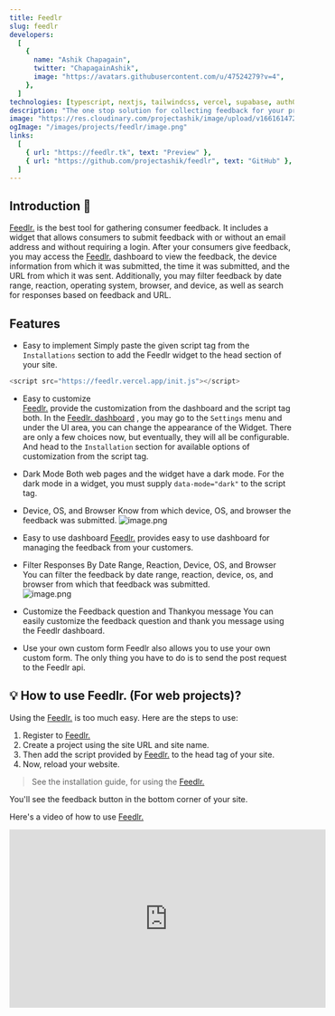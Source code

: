 ```yaml
---
title: Feedlr
slug: feedlr
developers:
  [
    {
      name: "Ashik Chapagain",
      twitter: "ChapagainAshik",
      image: "https://avatars.githubusercontent.com/u/47524279?v=4",
    },
  ]
technologies: [typescript, nextjs, tailwindcss, vercel, supabase, auth0, prisma]
description: "The one stop solution for collecting feedback for your project"
image: "https://res.cloudinary.com/projectashik/image/upload/v1661614727/portfolio/2022-08-26_17-18_sd27rp.png"
ogImage: "/images/projects/feedlr/image.png"
links:
  [
    { url: "https://feedlr.tk", text: "Preview" },
    { url: "https://github.com/projectashik/feedlr", text: "GitHub" },
  ]
---
```


## Introduction 🤔

[Feedlr.](https://feedlr.vercel.app/) is the best tool for gathering consumer feedback. It includes a widget that allows consumers to submit feedback with or without an email address and without requiring a login. After your consumers give feedback, you may access the [Feedlr.](https://feedlr.vercel.app/) dashboard to view the feedback, the device information from which it was submitted, the time it was submitted, and the URL from which it was sent. Additionally, you may filter feedback by date range, reaction, operating system, browser, and device, as well as search for responses based on feedback and URL.

## Features

- Easy to implement
  Simply paste the given script tag from the `Installations` section to add the Feedlr widget to the head section of your site.

```js
<script src="https://feedlr.vercel.app/init.js"></script>
```

- Easy to customize<br/>
  [Feedlr.](https://feedlr.vercel.app/) provide the customization from the dashboard and the script tag both. In the [Feedlr. dashboard](https://feedlr.vercel.app/dashboard) , you may go to the `Settings` menu and under the UI area, you can change the appearance of the Widget. There are only a few choices now, but eventually, they will all be configurable. And head to the `Installation` section for available options of customization from the script tag.

- Dark Mode
  Both web pages and the widget have a dark mode. For the dark mode in a widget, you must supply `data-mode="dark"` to the script tag.

- Device, OS, and Browser
  Know from which device, OS, and browser the feedback was submitted.
  ![image.png](https://cdn.hashnode.com/res/hashnode/image/upload/v1630222020528/XQwbiGjLK.png)

- Easy to use dashboard
  [Feedlr.](https://feedlr.vercel.app/) provides easy to use dashboard for managing the feedback from your customers.

- Filter Responses By Date Range, Reaction, Device, OS, and Browser <br/>
  You can filter the feedback by date range, reaction, device, os, and browser from which that feedback was submitted.<br/>
  ![image.png](https://cdn.hashnode.com/res/hashnode/image/upload/v1630225744036/hf_nkeaKo.png)

- Customize the Feedback question and Thankyou message
  You can easily customize the feedback question and thank you message using the Feedlr dashboard.

- Use your own custom form
  Feedlr also allows you to use your own custom form. The only thing you have to do is to send the post request to the Feedlr api.

## 💡 How to use Feedlr. (For web projects)?

Using the [Feedlr.](https://feedlr.vercel.app/) is too much easy. Here are the steps to use:

1. Register to [Feedlr.](https://feedlr.vercel.app/)
2. Create a project using the site URL and site name.
3. Then add the script provided by [Feedlr.](https://feedlr.vercel.app/) to the head tag of your site.
4. Now, reload your website.

> See the installation guide, for using the [Feedlr.](https://feedlr.vercel.app/)

You'll see the feedback button in the bottom corner of your site.

Here's a video of how to use [Feedlr.](https://feedlr.vercel.app/)

<iframe
  width="560"
  height="315"
  src="https://www.youtube.com/embed/C3Sp4r9G-DY"
  title="YouTube video player"
  frameborder="0"
  allow="accelerometer; autoplay; clipboard-write; encrypted-media; gyroscope; picture-in-picture"
  allowfullscreen
></iframe>
